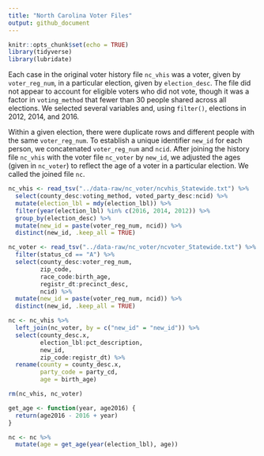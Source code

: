 ```yaml
---
title: "North Carolina Voter Files"
output: github_document
---
```


```r
knitr::opts_chunk$set(echo = TRUE)
library(tidyverse)
library(lubridate)
```

Each case in the original voter history file `nc_vhis` was a voter, given by `voter_reg_num`, in a particular election, given by `election_desc`. The file did not appear to account for eligible voters who did not vote, though it was a factor in `voting_method` that fewer than 30 people shared across all elections. We selected several variables and, using `filter()`, elections in 2012, 2014, and 2016.

Within a given election, there were duplicate rows and different people with the same `voter_reg_num`. To establish a unique identifier `new_id` for each person, we concatenated `voter_reg_num` and `ncid`. After joining the history file `nc_vhis` with the voter file `nc_voter` by `new_id`, we adjusted the ages (given in `nc_voter`) to reflect the age of a voter in a particular election. We called the joined file `nc`.

```r
nc_vhis <- read_tsv("../data-raw/nc_voter/ncvhis_Statewide.txt") %>%
  select(county_desc:voting_method, voted_party_desc:ncid) %>%
  mutate(election_lbl = mdy(election_lbl)) %>%
  filter(year(election_lbl) %in% c(2016, 2014, 2012)) %>%
  group_by(election_desc) %>%
  mutate(new_id = paste(voter_reg_num, ncid)) %>%
  distinct(new_id, .keep_all = TRUE)

nc_voter <- read_tsv("../data-raw/nc_voter/ncvoter_Statewide.txt") %>%
  filter(status_cd == "A") %>%
  select(county_desc:voter_reg_num,
         zip_code,
         race_code:birth_age,
         registr_dt:precinct_desc,
         ncid) %>%
  mutate(new_id = paste(voter_reg_num, ncid)) %>%
  distinct(new_id, .keep_all = TRUE)

nc <- nc_vhis %>%
  left_join(nc_voter, by = c("new_id" = "new_id")) %>%
  select(county_desc.x,
         election_lbl:pct_description,
         new_id,
         zip_code:registr_dt) %>%
  rename(county = county_desc.x,
         party_code = party_cd,
         age = birth_age)

rm(nc_vhis, nc_voter)

get_age <- function(year, age2016) {
  return(age2016 - 2016 + year)
}

nc <- nc %>%
  mutate(age = get_age(year(election_lbl), age))
```

